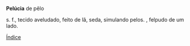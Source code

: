 '''Pelúcia''' de pêlo

s. f., 
tecido aveludado, feito de lã, seda, simulando pelos. , felpudo de um lado.


[[http://wiktionary.org/wiki/Wiktionary:Portuguese_index_p|Índice]]